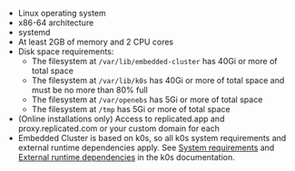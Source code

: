 * Linux operating system
* x86-64 architecture
* systemd
* At least 2GB of memory and 2 CPU cores
* Disk space requirements:
  * The filesystem at `/var/lib/embedded-cluster` has 40Gi or more of total space
  * The filesystem at `/var/lib/k0s` has 40Gi or more of total space and must be no more than 80% full
  * The filesystem at `/var/openebs` has 5Gi or more of total space
  * The filesystem at `/tmp` has 5Gi or more of total space
* (Online installations only) Access to replicated.app and proxy.replicated.com or your custom domain for each
* Embedded Cluster is based on k0s, so all k0s system requirements and external runtime dependencies apply. See [System requirements](https://docs.k0sproject.io/stable/system-requirements/) and [External runtime dependencies](https://docs.k0sproject.io/stable/external-runtime-deps/) in the k0s documentation.
